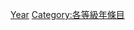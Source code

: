 {{catmore1|[[Wikipedia:年专题|Wikipedia:年专题]]}}
{{Emptycat}}
{{Articles by Quality|topic=年|project=年|format=toc}}

[[Category:乙级条目|Year]]
[[Category:各等級年條目‎|Category:各等級年條目‎]]